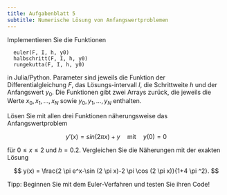 ```yaml
---
title: Aufgabenblatt 5
subtitle: Numerische Lösung von Anfangswertproblemen
---
```


Implementieren Sie die Funktionen

```
  euler(F, I, h, y0)
  halbschritt(F, I, h, y0)
  rungekutta(F, I, h, y0)
```

in Julia/Python. Parameter sind jeweils die Funktion der Differentialgleichung $F$, das Lösungs\-intervall $I$, die Schrittweite $h$ und der Anfangswert $y_0$. Die Funktionen gibt zwei Arrays zurück, die jeweils die Werte $x_0, x_1, \dots, x_N$ sowie $y_0, y_1, \dots, y_N$ enthalten.

Lösen Sie mit allen drei Funktionen näherungsweise das Anfangswertproblem

$$
  y'(x) = sin(2 \pi x) + y \quad \text{mit} \quad y(0) = 0
$$

für $0 \leq x \leq 2$ und $h = 0.2$. Vergleichen Sie die Näherungen mit der exakten Lösung

$$
  y(x) = \frac{2 \pi  e^x-\sin (2 \pi  x)-2 \pi  \cos (2 \pi  x)}{1+4 \pi ^2}.
$$

Tipp: Beginnen Sie mit dem Euler-Verfahren und testen Sie ihren Code!

